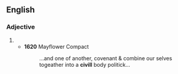 ==English==

===Adjective===
{{infl|en|adjective}}

# {{archaic spelling of|civil}}
#* '''1620''' Mayflower Compact
#*: ...and one of another, covenant & combine our selves togeather into a '''civill''' body politick...